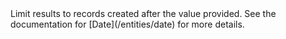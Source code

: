 
<Parameter name="createdAtAfter" type="date" required={false}>
  Limit results to records created after the value provided. See the
  documentation for [Date](/entities/date) for more details.
</Parameter>
